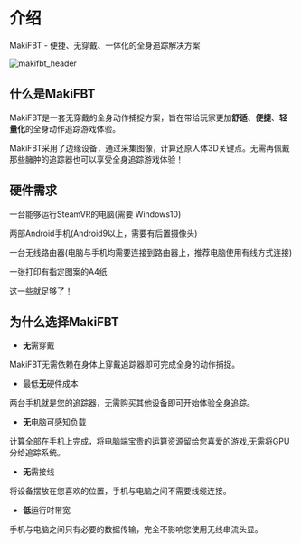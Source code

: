 # 介绍

MakiFBT - 便捷、无穿戴、一体化的全身追踪解决方案

![makifbt_header](image/Header.webp#pic_center)

## 什么是MakiFBT

MakiFBT是一套无穿戴的全身动作捕捉方案，旨在带给玩家更加**舒适**、**便捷**、**轻量化**的全身动作追踪游戏体验。

MakiFBT采用了边缘设备，通过采集图像，计算还原人体3D关键点。无需再佩戴那些臃肿的追踪器也可以享受全身追踪游戏体验！

## 硬件需求

一台能够运行SteamVR的电脑(需要 Windows10)

两部Android手机(Android9以上，需要有后置摄像头)

一台无线路由器(电脑与手机均需要连接到路由器上，推荐电脑使用有线方式连接)

一张打印有指定图案的A4纸

这一些就足够了！

## 为什么选择MakiFBT

- **无**需穿戴

MakiFBT无需依赖在身体上穿戴追踪器即可完成全身的动作捕捉。

- 最低**无**硬件成本

两台手机就是您的追踪器，无需购买其他设备即可开始体验全身追踪。

- **无**电脑可感知负载

计算全部在手机上完成，将电脑端宝贵的运算资源留给您喜爱的游戏,无需将GPU分给追踪系统。

- **无**需接线

将设备摆放在您喜欢的位置，手机与电脑之间不需要线缆连接。

- **低**运行时带宽

手机与电脑之间只有必要的数据传输，完全不影响您使用无线串流头显。

